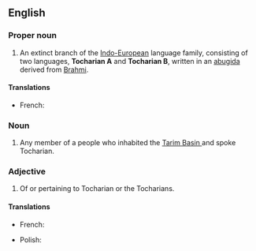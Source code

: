 ==English==
{{wikipedia|dab=Tocharian}}

===Proper noun===
{{en-proper-noun}}

# An extinct branch of the [[Indo-European]] language family, consisting of two languages, '''Tocharian A''' and '''Tocharian B''', written in an [[abugida]] derived from [[Brahmi]].

====Translations====
{{trans-top|language}}
* French: {{t+|fr|tokharien|m}}
{{trans-mid}}
{{trans-bottom}}

===Noun===
{{en-noun}}

# Any member of a people who inhabited the [[wikipedia:Tarim Basin | Tarim Basin ]] and spoke Tocharian.

===Adjective===
{{en-adj|-}}

# Of or pertaining to Tocharian or the Tocharians.

====Translations====
{{trans-top|related to Tocharians}}
* French: {{t+|fr|tokharien|m}}
{{trans-mid}}
* Polish: {{t-|pl|tocharski|m}}
{{trans-bottom}}